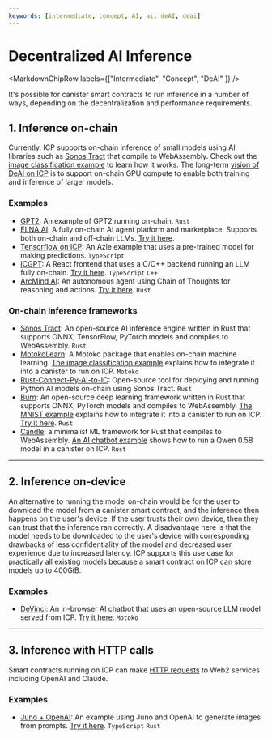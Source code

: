 ```yaml
---
keywords: [intermediate, concept, AI, ai, deAI, deai]
---
```



# Decentralized AI Inference

<MarkdownChipRow labels={["Intermediate", "Concept", "DeAI" ]} />

It's possible for canister smart contracts to run inference in a number of ways, depending on the decentralization and performance requirements.

## 1. Inference on-chain

Currently, ICP supports on-chain inference of small models using AI libraries such as [Sonos Tract](https://github.com/sonos/tract) that compile to WebAssembly.
Check out the [image classification example](/docs/current/developer-docs/ai/ai-on-chain) to learn how it works.
The long-term [vision of DeAI on ICP](https://internetcomputer.org/roadmap#Decentralized%20AI-start) is to support on-chain GPU compute to enable both training and inference of larger models.

### Examples

- [GPT2](https://github.com/modclub-app/rust-connect-py-ai-to-ic/tree/main/internet_computer/examples/gpt2): An example of GPT2 running on-chain. `Rust`
- [ELNA AI](https://github.com/elna-ai): A fully on-chain AI agent platform and marketplace. Supports both on-chain and off-chain LLMs. [Try it here](https://dapp.elna.ai/).
- [Tensorflow on ICP](https://github.com/carlosarturoceron/decentAI): An Azle example that uses a pre-trained model for making predictions. `TypeScript`
- [ICGPT](https://github.com/icppWorld/icgpt): A React frontend that uses a C/C++ backend running an LLM fully on-chain. [Try it here](https://icgpt.icpp.world/). `TypeScript` `C++`
- [ArcMind AI](https://github.com/arcmindai/arcmindai): An autonomous agent using Chain of Thoughts for reasoning and actions. [Try it here](https://arcmindai.app). `Rust`

### On-chain inference frameworks

- [Sonos Tract](https://github.com/sonos/tract): An open-source AI inference engine written in Rust that supports ONNX, TensorFlow, PyTorch models and compiles to WebAssembly. `Rust`
- [MotokoLearn](https://github.com/ildefons/motokolearn): A Motoko package that enables on-chain machine learning.
  [The image classification example](https://github.com/dfinity/examples/tree/master/rust/image-classification) explains how to integrate it into a canister to run on ICP.
  `Motoko`
- [Rust-Connect-Py-AI-to-IC](https://github.com/jeshli/rust-connect-py-ai-to-ic): Open-source tool for deploying and running Python AI models on-chain using Sonos Tract.
  `Rust`
- [Burn](https://github.com/tracel-ai/burn): An open-source deep learning framework written in Rust that supports ONNX, PyTorch models and compiles to WebAssembly.
  [The MNIST example](https://github.com/smallstepman/ic-mnist) explains how to integrate it into a canister to run on ICP. [Try it here](https://jsi2g-jyaaa-aaaam-abnia-cai.icp0.io/).
  `Rust`
- [Candle](https://github.com/huggingface/candle): a minimalist ML framework for Rust that compiles to WebAssembly.
  [An AI chatbot example](https://github.com/ldclabs/ic-panda/tree/main/src/ic_panda_ai) shows how to run a Qwen 0.5B model in a canister on ICP.
  `Rust`

----

## 2. Inference on-device

An alternative to running the model on-chain would be for the user to download the model from a canister smart contract, and the inference then happens on the user's device.
If the user trusts their own device, then they can trust that the inference ran correctly.
A disadvantage here is that the model needs to be downloaded to the user's device with corresponding drawbacks of less confidentiality of the model and decreased user experience due to increased latency.
ICP supports this use case for practically all existing models because a smart contract on ICP can store models up to 400GiB.

### Examples

  - [DeVinci](https://github.com/patnorris/DecentralizedAIonIC): An in-browser AI chatbot that uses an open-source LLM model served from ICP. [Try it here](https://x6occ-biaaa-aaaai-acqzq-cai.icp0.io/). `Motoko`

----

## 3. Inference with HTTP calls

Smart contracts running on ICP can make [HTTP requests](https://internetcomputer.org/docs/current/tutorials/developer-journey/level-3/3.2-https-outcalls/) to Web2 services including OpenAI and Claude.

### Examples

- [Juno + OpenAI](https://github.com/peterpeterparker/juno-openai): An example using Juno and OpenAI to generate images from prompts. [Try it here](https://pycrs-xiaaa-aaaal-ab6la-cai.icp0.io/). `TypeScript` `Rust`
